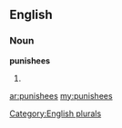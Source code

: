 ==English==

===Noun===
'''punishees'''

# {{plural of|[[punishee]]}}

[[Category:English plurals]]

[[ar:punishees]]
[[my:punishees]]